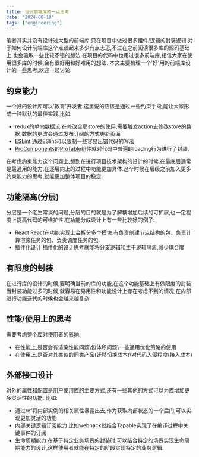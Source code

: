 ```yaml
---
title: 设计前端库的一点思考
date: "2024-08-18"
tags: ["engineering"]
---
```


笔者其实并没有设计过大型的前端库,只在项目中做过很多组件/逻辑的封装逻辑.对于如何设计前端库这个点谈起来多少有点忐忑,不过在之前阅读很多库的源码基础上,也会吸取一些比较不错的想法.在项目的代码中也用过很多前端库,相信大家在使用很多库的时候,会有很好用和好难用的想法.
本文主要梳理一个'好'用的前端库设计的一些思考,欢迎一起讨论.

## 约束能力
一个好的设计库可以'教育'开发者.这里说的应该是通过一些约束手段,能让大家形成一种默认的最佳实践.比如:
* redux的单向数据流.在修改全局store的使用,需要触发action去修改store的数据,数据的更改会通过发布订阅的方式更新页面
* [ESLint](https://eslint.org/) 通过ESlint可以限制一些容易出错代码的写法
* [ProComponents](https://procomponents.ant.design/)的[ProTable](https://procomponents.ant.design/components/table)组件就对代码中普遍的loading行为进行了封装.  

在考虑约束能力这个问题上,想到在进行项目技术架构的设计的时候,在最底层通常是最通用的能力,在逐层向上的过程中功能更加具体.这个时候在层级之前加入更多约束能力的思考,就能更加整体项目的稳定.

## 功能隔离(分层)
分层是一个老生常谈的问题,分层的目的就是为了解耦增加后续的可扩展,也一定程度上提高代码的可维护性.在功能分成设计上有一些比较好的例子:
* React React在功能实现上会拆分多个模块.有负责创建节点结构的包、负责计算渲染任务的包、负责调度任务的包.
* 插件化设计 插件化的设计思考就能将分支逻辑和主干逻辑隔离,减少耦合度

## 有限度的封装
在进行库的设计的时候,要明确当前的库的功能,在这个功能基础上有做限度的封装.当封装功能过多的时候,就容易在易用性和功能设计上存在考虑不到的情况,在内部进行功能迭代的时候也会越来越复杂.

## 性能/使用上的思考
需要考虑整个库对使用者的影响.
* 在性能上,是否会有渲染性能问题\包体积问题\一些通用优化策略的使用
* 在使用上,是否对其类似的同类产品(迁移切换成本)\对代码入侵程度(接入成本)

## 外部接口设计
对外的属性和配置是用户使用库的主要方式,还有一些其他的方式可以为库增加更多灵活性的功能. 比如:
* 通过ref将内部实例的相关属性暴露出去,作为获取内部状态的一个后门,可以实现更加灵活的功能
* 内部关键逻辑订阅能力 比如webpack就结合Tapable实现了在编译过程中关键事件的订阅
* 生命周期能力 在基于特定业务场景的封装时,可以结合特定的场景实现生命周期能力的设计,这样使用者就能在特定的阶段实现特定的业务逻辑.







